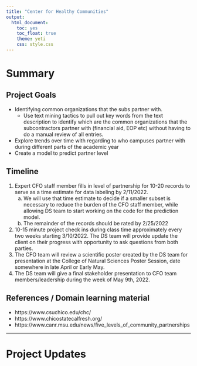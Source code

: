 ```yaml
---
title: "Center for Healthy Communities"
output: 
  html_document: 
    toc: yes
    toc_float: true
    theme: yeti
    css: style.css
---
```


# Summary

## Project Goals

* Identifying common organizations that the subs partner with. 
    - Use text mining tactics to pull out key words from the text description to identify which are the common organizations that the subcontractors partner with (financial aid, EOP etc) without having to do a manual review of all entries. 
* Explore trends over time with regarding to who campuses partner with during different parts of the academic year
* Create a model to predict partner level


## Timeline

1. Expert CFO staff member fills in level of partnership for 10-20 records to serve as a time estimate for data labeling by 2/11/2022. 
    a. We will use that time estimate to decide if a smaller subset is necessary to reduce the burden of the CFO staff member, while allowing DS team to start working on the code for the prediction model. 
    b. The remainder of the records should be rated by 2/25/2022
2. 10-15 minute project check ins during class time approximately every two weeks starting 3/10/2022. The DS team will provide update the client on their progress with opportunity to ask questions from both parties. 
3. The CFO team will review a scientific poster created by the DS team for presentation at the College of Natural Sciences Poster Session, date somewhere in late April or Early May.  
4. The DS team will give a final stakeholder presentation to CFO team members/leadership during the week of May 9th, 2022. 


## References / Domain learning material

* https://www.csuchico.edu/chc/
* https://www.chicostatecalfresh.org/
* https://www.canr.msu.edu/news/five_levels_of_community_partnerships

----

# Project Updates


